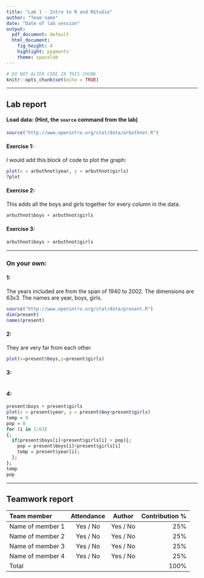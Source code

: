 ```yaml
---
title: "Lab 1 - Intro to R and RStudio"
author: "Team name"
date: "Date of lab session"
output:
  pdf_document: default
  html_document:
    fig_height: 4
    highlight: pygments
    theme: spacelab
---
```


```r
# DO NOT ALTER CODE IN THIS CHUNK
knitr::opts_chunk$set(echo = TRUE)
```

* * *

## Lab report

#### Load data: (Hint, the `source` command from the lab)
```r
source("http://www.openintro.org/stat/data/arbuthnot.R")

```

#### Exercise 1: 
  I would add this block of code to plot the graph:
```r
plot(x = arbuthnot$year, y = arbuthnot$girls)
?plot
```

#### Exercise 2: 
  This adds all the boys and girls together for every column in the data.
```r
arbuthnot$boys + arbuthnot$girls


```


#### Exercise 3: 


```r
arbuthnot$boys > arbuthnot$girls

```




* * *

### On your own:

#### 1:


The years included are from the span of 1940 to 2002. The dimensions are 63x3. The names are year, boys, girls.
```r
source("http://www.openintro.org/stat/data/present.R")
dim(present)
names(present)

```



#### 2:
They are very far from each other


```r
plot(x=present$boys,y=present$girls)
```


#### 3:



```r

```



#### 4:

```r
present$boys + present$girls
plot(x = present$year, y = present$boy+present$girls)
temp = 0
pop = 0
for (i in 1:63)
{;
  if(present$boys[i]+present$girls[i] > pop){;
    pop = present$boys[i]+present$girls[i]
    temp = present$year[i];
  };
};
temp
pop

```


* * *

## Teamwork report

<!--
For each team member, write their name, whether they attended the lab session, 
whether they were the author for this week, and their contribution to the lab 
report (as a percentage). The percentages should add up to 100.
-->

| Team member             | Attendance | Author   | Contribution % |
|:------------------------|:----------:|:--------:|---------------:|
| Name of member 1        | Yes / No   | Yes / No | 25%            |
| Name of member 2        | Yes / No   | Yes / No | 25%            |
| Name of member 3        | Yes / No   | Yes / No | 25%            |
| Name of member 4        | Yes / No   | Yes / No | 25%            |
| Total                   |            |          | 100%           |